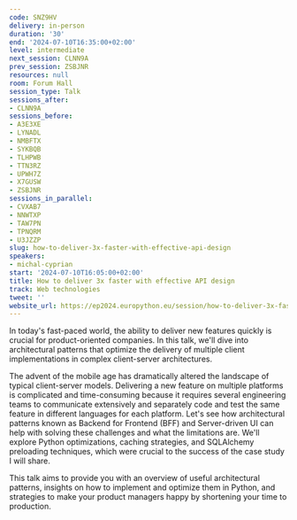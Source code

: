 ```yaml
---
code: SNZ9HV
delivery: in-person
duration: '30'
end: '2024-07-10T16:35:00+02:00'
level: intermediate
next_session: CLNN9A
prev_session: ZSBJNR
resources: null
room: Forum Hall
session_type: Talk
sessions_after:
- CLNN9A
sessions_before:
- A3E3XE
- LYNADL
- NMBFTX
- SYKBQB
- TLHPWB
- TTN3RZ
- UPWH7Z
- X7GUSW
- ZSBJNR
sessions_in_parallel:
- CVXAB7
- NNWTXP
- TAW7PN
- TPNQRM
- U3JZZP
slug: how-to-deliver-3x-faster-with-effective-api-design
speakers:
- michal-cyprian
start: '2024-07-10T16:05:00+02:00'
title: How to deliver 3x faster with effective API design
track: Web technologies
tweet: ''
website_url: https://ep2024.europython.eu/session/how-to-deliver-3x-faster-with-effective-api-design
---
```


In today's fast-paced world, the ability to deliver new features quickly is crucial for product-oriented companies. In this talk, we'll dive into architectural patterns that optimize the delivery of multiple client implementations in complex client-server architectures.

The advent of the mobile age has dramatically altered the landscape of typical client-server models. Delivering a new feature on multiple platforms is complicated and time-consuming because it requires several engineering teams to communicate extensively and separately code and test the same feature in different languages for each platform. Let's see how architectural patterns known as Backend for Frontend (BFF) and Server-driven UI can help with solving these challenges and what the limitations are. We'll explore Python optimizations, caching strategies, and SQLAlchemy preloading techniques, which were crucial to the success of the case study I will share.

This talk aims to provide you with an overview of useful architectural patterns, insights on how to implement and optimize them in Python, and strategies to make your product managers happy by shortening your time to production.
